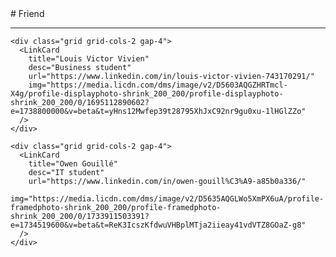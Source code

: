 
<BaseLayout title="Friend">
  <BaseCard title="Friend">
# Friend

---

    <div class="grid grid-cols-2 gap-4">
      <LinkCard
        title="Louis Victor Vivien"
        desc="Business student"
        url="https://www.linkedin.com/in/louis-victor-vivien-743170291/"
        img="https://media.licdn.com/dms/image/v2/D5603AQGZHRTmcl-X4g/profile-displayphoto-shrink_200_200/profile-displayphoto-shrink_200_200/0/1695112890602?e=1738800000&v=beta&t=yHns12Mwfep39t28795XhJxC92nr9gu0xu-1lHGlZZo"
      />
    </div>

    <div class="grid grid-cols-2 gap-4">
      <LinkCard
        title="Owen Gouillé"
        desc="IT student"
        url="https://www.linkedin.com/in/owen-gouill%C3%A9-a85b0a336/"
        img="https://media.licdn.com/dms/image/v2/D5635AQGLWo5XmPX6uA/profile-framedphoto-shrink_200_200/profile-framedphoto-shrink_200_200/0/1733911503391?e=1734519600&v=beta&t=ReK3IcszKfdwuVHBplMTja2iieay41vdVTZ8GOaZ-g8"
      />
    </div>

  </BaseCard>
</BaseLayout>
